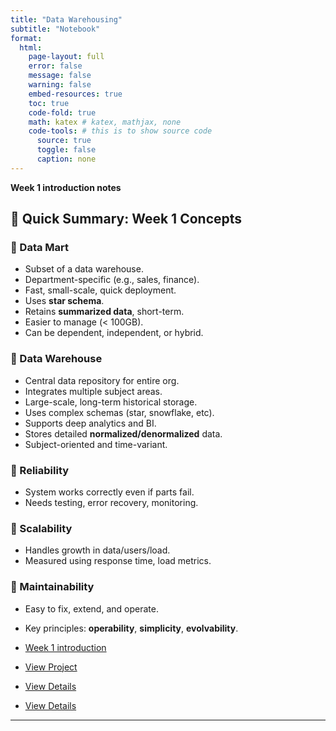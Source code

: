 ```yaml
---
title: "Data Warehousing"
subtitle: "Notebook"
format: 
  html:
    page-layout: full
    error: false
    message: false
    warning: false
    embed-resources: true
    toc: true
    code-fold: true  
    math: katex # katex, mathjax, none
    code-tools: # this is to show source code
      source: true 
      toggle: false
      caption: none
---
```





**Week 1 introduction notes**


## 📝 Quick Summary: Week 1 Concepts

### 🔹 Data Mart
- Subset of a data warehouse.
- Department-specific (e.g., sales, finance).
- Fast, small-scale, quick deployment.
- Uses **star schema**.
- Retains **summarized data**, short-term.
- Easier to manage (< 100GB).
- Can be dependent, independent, or hybrid.

### 🔹 Data Warehouse
- Central data repository for entire org.
- Integrates multiple subject areas.
- Large-scale, long-term historical storage.
- Uses complex schemas (star, snowflake, etc).
- Supports deep analytics and BI.
- Stores detailed **normalized/denormalized** data.
- Subject-oriented and time-variant.

### 🔹 Reliability
- System works correctly even if parts fail.
- Needs testing, error recovery, monitoring.

### 🔹 Scalability
- Handles growth in data/users/load.
- Measured using response time, load metrics.

### 🔹 Maintainability
- Easy to fix, extend, and operate.
- Key principles: **operability**, **simplicity**, **evolvability**.


- [Week 1 introduction](intro/week1.qmd)


- [View Project](intro/week2.qmd)

  
- [View Details](intro/week3.qmd)

 
- [View Details](intro/week3.qmd)

---

